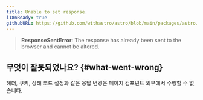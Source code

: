```yaml
---
title: Unable to set response.
i18nReady: true
githubURL: https://github.com/withastro/astro/blob/main/packages/astro/src/core/errors/errors-data.ts
---
```


> **ResponseSentError**: The response has already been sent to the browser and cannot be altered.

## 무엇이 잘못되었나요? \{#what-went-wrong\}

헤더, 쿠키, 상태 코드 설정과 같은 응답 변경은 페이지 컴포넌트 외부에서 수행할 수 없습니다.